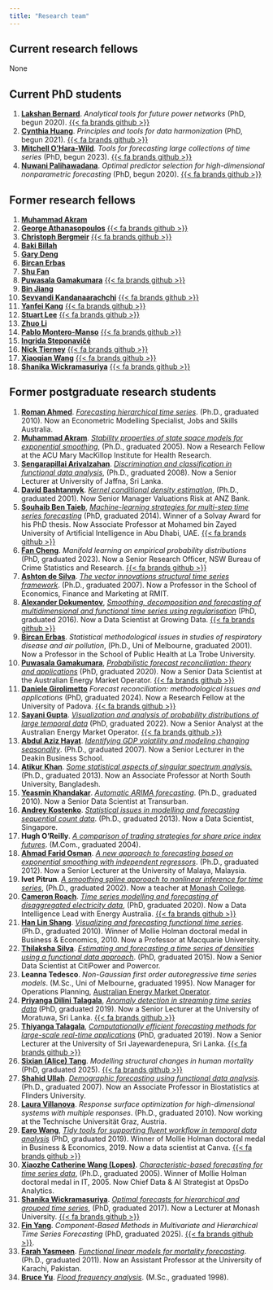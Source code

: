 ```yaml
---
title: "Research team"
---
```



## Current research fellows

None


## Current PhD students

  1. **[Lakshan Bernard](https://acems.org.au/our-people/lakshan-bernard)**. *Analytical tools for future power networks* (PhD, begun 2020). [{{< fa brands github >}}](https://github.com/mkldb)
  2. **[Cynthia Huang](https://www.cynthiahqy.com)**. *Principles and tools for data harmonization* (PhD, begun 2021). [{{< fa brands github >}}](https://github.com/cynthiahqy)
  3. **[Mitchell O'Hara-Wild](https://mitchelloharawild.com)**. *Tools for forecasting large collections of time series* (PhD, begun 2023). [{{< fa brands github >}}](https://github.com/mitchelloharawild)
  4. **[Nuwani Palihawadana](https://nuwanipalihawadana.netlify.app/)**. *Optimal predictor selection for high-dimensional nonparametric forecasting* (PhD, begun 2020). [{{< fa brands github >}}](https://github.com/nuwani-palihawadana)

## Former research fellows

  1. **[Muhammad Akram](https://www.acu.edu.au/research-and-enterprise/our-research-institutes/mary-mackillop-institute-for-health-research/our-people/muhammad-akram)**
  2. **[George Athanasopoulos](https://research.monash.edu/en/persons/george-athanasopoulos)** [{{< fa brands github >}}](https://github.com/georgeAthana)
  3. **[Christoph Bergmeir](https://www.cbergmeir.com/)** [{{< fa brands github >}}](https://github.com/cbergmeir)
  4. **[Baki Billah](https://research.monash.edu/en/persons/md-billah)**
  5. **[Gary Deng](https://www.linkedin.com/in/gary-minfeng-deng)**
  6. **[Bircan Erbas](https://scholars.latrobe.edu.au/display/berbas)**
  7. **[Shu Fan](http://users.monash.edu.au/~shufan/)**
  8. **[Puwasala Gamakumara](https://www.linkedin.com/in/puwasala-gamakumara-phd/)** [{{< fa brands github >}}](https://github.com/PuwasalaG)
  9. **[Bin Jiang](https://www.linkedin.com/in/bin-jiang-44918b28/)**
  10.  **[Sevvandi Kandanaarachchi](https://sevvandi.netlify.app/)** [{{< fa brands github >}}](https://github.com/sevvandi)
  11. **[Yanfei Kang](http://yanfei.site)** [{{< fa brands github >}}](https://github.com/ykang)
  12. **[Stuart Lee](https://stuartlee.org/)** [{{< fa brands github >}}](https://github.com/sa-lee/)
  13. **[Zhuo Li](https://sites.google.com/view/zhuo-li/home)**
  14. **[Pablo Montero-Manso](https://www.sydney.edu.au/business/about/our-people/academic-staff/pablo-monteromanso.html)** [{{< fa brands github >}}](https://github.com/pmontman)
  15. **[Ingrida Steponavičė](http://users.monash.edu/~ingridas/)**
  16. **[Nick Tierney](https://www.njtierney.com/)** [{{< fa brands github >}}](https://github.com/njtierney)
  17. **[Xiaoqian Wang](https://xqnwang.rbind.io)** [{{< fa brands github >}}](https://github.com/xqnwang)
  18. **[Shanika Wickramasuriya](https://research.monash.edu/en/persons/shanika-wickramasuriya)** [{{< fa brands github >}}](https://github.com/ShanikaLW)

## Former postgraduate research students

  1. **[Roman Ahmed](https://www.linkedin.com/in/romanahmed)**. [*Forecasting hierarchical time series*](https://bridges.monash.edu/articles/thesis/Forecasting_hierarchical_time_series/14956233). (Ph.D., graduated 2010). Now an Econometric Modelling Specialist, Jobs and Skills Australia.
  2. **[Muhammad Akram](https://www.acu.edu.au/research-and-enterprise/our-research-institutes/mary-mackillop-institute-for-health-research/our-people/muhammad-akram)**. [*Stability properties of state space models for exponential smoothing*](https://bridges.monash.edu/articles/thesis/Stability_properties_of_state_space_models_for_exponential_smoothing/14873391), (Ph.D., graduated 2005). Now a Research Fellow at the ACU Mary MacKillop Institute for Health Research.
  3. **[Sengarapillai Arivalzahan](https://scholar.google.com/citations?user=jOoVou0AAAAJ)**. [*Discrimination and classification in functional data analysis*](https://bridges.monash.edu/articles/thesis/Discrimination_and_classification_in_functional_data_analysis/14971401), (Ph.D., graduated 2008). Now a Senior Lecturer at University of Jaffna, Sri Lanka.
  4. **[David Bashtannyk](https://www.linkedin.com/in/david-bashtannyk-53b30796)**. [*Kernel conditional density estimation*](https://bridges.monash.edu/articles/thesis/Kernel_conditional_density_estimation/14873652), (Ph.D., graduated 2001). Now Senior Manager  Valuations Risk at ANZ Bank.
  5. **[Souhaib Ben Taieb](http://souhaib-bentaieb.com/)**, *[Machine-learning strategies for multi-step time series forecasting](https://souhaib-bentaieb.com/papers/2014_phd.pdf)* (PhD, graduated 2014). Winner of a Solvay Award for his PhD thesis. Now Associate Professor at Mohamed bin Zayed University of Artificial Intelligence in Abu Dhabi, UAE. [{{< fa brands github >}}](https://github.com/bsouhaib/)
  6. **[Fan Cheng](https://fancheng.me/)**. *Manifold learning on empirical probability distributions* (PhD, graduated 2023). Now a Senior Research Officer, NSW Bureau of Crime Statistics and Research. [{{< fa brands github >}}](https://github.com/ffancheng)
  7. **[Ashton de Silva](https://academics.rmit.edu.au/ashton-desilva)**. [*The vector innovations structural time series framework*](https://bridges.monash.edu/articles/thesis/The_vector_innovations_structural_time_series_framework/14874258). (Ph.D., graduated 2007). Now a Professor in the School of Economics, Finance and Marketing at RMIT.
  8. **[Alexander Dokumentov](https://www.linkedin.com/in/dokumentov/)**, *[Smoothing, decomposition and forecasting of multidimensional and functional time series using regularisation](https://bridges.monash.edu/articles/thesis/Smoothing_decomposition_and_forecasting_of_multidimensional_and_functional_time_series_using_regularisation/4713580)* (PhD, graduated 2016). Now a Data Scientist at Growing Data. [{{< fa brands github >}}](https://github.com/dokal01/)
  9.  **[Bircan Erbas](https://scholars.latrobe.edu.au/display/berbas)**. *Statistical methodological issues in studies of respiratory disease and air pollution*, (Ph.D., Uni of Melbourne, graduated 2001). Now a Professor in the School of Public Health at La Trobe University.
  10. **[Puwasala Gamakumara](https://puwasala.netlify.app/)**, [*Probabilistic forecast reconciliation: theory and applications*](https://bridges.monash.edu/articles/thesis/Probabilistic_Forecast_Reconciliation_Theory_and_Applications/11869533) (PhD, graduated 2020).  Now a Senior Data Scientist at the Australian Energy Market Operator. [{{< fa brands github >}}](https://github.com/PuwasalaG)
  11. **[Daniele Girolimetto](https://danigiro.github.io)** *Forecast reconciliation: methodological issues and applications* (PhD, graduated 2024). Now a Research Fellow at the University of Padova. [{{< fa brands github >}}](https://github.com/danigiro)
  12. **[Sayani Gupta](https://au.linkedin.com/in/sayanigupta)**. [*Visualization and analysis of probability distributions of large temporal data*](https://bridges.monash.edu/articles/thesis/Visualization_and_analysis_of_probability_distributions_of_large_temporal_data/19304453) (PhD, graduated 2022). Now a Senior Analyst at the Australian Energy Market Operator. [{{< fa brands github >}}](https://github.com/Sayani07)
  13. **[Abdul Aziz Hayat](https://experts.deakin.edu.au/4826-abdul-hayat-muhammad)**. *[Identifying GDP volatility and modeling changing seasonality](https://bridges.monash.edu/articles/thesis/Identifying_GDP_volatility_and_modeling_changing_seasonality/14835549)*. (Ph.D., graduated 2007). Now a Senior Lecturer in the Deakin Business School.
  14. **[Atikur Khan](https://atikurkhan.net/)**. [*Some statistical aspects of singular spectrum analysis.*](https://bridges.monash.edu/articles/thesis/Some_statistical_aspects_of_singular_spectrum_analysis/4704922) (Ph.D., graduated 2013). Now an Associate Professor at North South University, Bangladesh.
  15. **[Yeasmin Khandakar](https://www.linkedin.com/in/yeasminkhandakar/)**. *[Automatic ARIMA forecasting](https://bridges.monash.edu/articles/thesis/Automatic_ARIMA_forecasting/14928636)*. (Ph.D., graduated 2010). Now a Senior Data Scientist at Transurban.
  16. **[Andrey Kostenko](https://www.linkedin.com/in/akoste01/)**. [*Statistical issues in modelling and forecasting sequential count data*](https://bridges.monash.edu/articles/thesis/Statistical_issues_in_modelling_and_forecasting_sequential_count_data/4628290). (Ph.D., graduated 2013). Now a Data Scientist, Singapore.
  17. **Hugh O'Reilly**. *[A comparison of trading strategies for share price index futures](https://bridges.monash.edu/articles/thesis/A_comparison_of_trading_strategies_for_share_price_index_futures/19548238)*. (M.Com., graduated 2004).
  18. **[Ahmad Farid Osman](https://umexpert.um.edu.my/faridosman.html)**. *[A new approach to forecasting based on exponential smoothing with independent regressors](https://bridges.monash.edu/articles/thesis/A_new_approach_to_forecasting_based_on_exponential_smoothing_with_independent_regressors/4649045)*. (Ph.D., graduated 2012). Now a Senior Lecturer at the University of Malaya, Malaysia.
  19. **Ivet Pitrun**. *[A smoothing spline approach to nonlinear inference for time series](https://bridges.monash.edu/articles/thesis/A_smoothing_spline_approach_to_nonlinear_inference_for_time_series/5466688)*, (Ph.D., graduated 2002). Now a teacher at [Monash College](http://www.monash.edu/monashcollege).
  20. **[Cameron Roach](https://www.linkedin.com/in/cameron-roach-00873b69/)**. *[Time series modelling and forecasting of disaggregated electricity data](https://bridges.monash.edu/articles/thesis/Time_series_modelling_and_forecasting_of_disaggregated_electricity_data/12671585)*, (PhD, graduated 2020). Now a Data Intelligence Lead with Energy Australia. [{{< fa brands github >}}](https://github.com/camroach87/)
  21. **[Han Lin Shang](https://researchers.mq.edu.au/en/persons/hanlin-shang)**. *[Visualizing and forecasting functional time series](https://bridges.monash.edu/articles/thesis/Visualizing_and_forecasting_functional_time_series/4546333)*. (Ph.D., graduated 2010). Winner of Mollie Holman doctoral medal in Business &amp; Economics, 2010. Now a Professor at Macquarie University.
  22. **[Thilaksha Silva](https://www.linkedin.com/in/thilakshasilva/)**. *[Estimating and forecasting a time series of densities using a functional data approach](https://bridges.monash.edu/articles/thesis/Estimating_and_forecasting_a_time_series_of_densities_using_a_functional_data_approach/4679500)*. (PhD, graduated 2015). Now a Senior Data Scientist at CitiPower and Powercor.
  22. **Leanna Tedesco**. *Non-Gaussian first order autoregressive time series models*. (M.Sc., Uni of Melbourne, graduated 1995). Now Manager for Operations Planning, [Australian Energy Market Operator](https://aemo.com.au/en/about/careers/employee-stories/employee-in-the-spotlight-with-leanna-tedesco).
  23. **[Priyanga Dilini Talagala](http://prital.netlify.app/)**, [*Anomaly detection in streaming time series data*](https://bridges.monash.edu/articles/thesis/Anomaly_Detection_in_Streaming_Time_Series_Data/11302250) (PhD, graduated 2019). Now a Senior Lecturer at the University of Moratuwa, Sri Lanka. [{{< fa brands github >}}](https://github.com/pridiltal)
  24. **[Thiyanga Talagala](https://thiyanga.netlify.app/)**, [*Computationally efficient forecasting methods for large-scale real-time applications*](https://bridges.monash.edu/articles/thesis/Computationally_Efficient_Forecasting_Methods_for_Large-Scale_Real-Time_Applications/10310507) (PhD, graduated 2019). Now a Senior Lecturer at the University of Sri Jayewardenepura, Sri Lanka. [{{< fa brands github >}}](https://github.com/thiyangt)
  25. **[Sixian (Alice) Tang](https://scholar.google.com/citations?user=THxPqDwAAAAJ&hl=en)**. *Modelling structural changes in human mortality* (PhD, graduated 2025). [{{< fa brands github >}}](https://github.com/zxzx121hinata)
  26. **[Shahid Ullah](https://www.flinders.edu.au/people/shahid.ullah)**. *[Demographic forecasting using functional data analysis](https://bridges.monash.edu/articles/thesis/Demographic_forecasting_using_functional_data_analysis/14876214)*. (Ph.D., graduated 2007). Now an Associate Professor in Biostatistics at Flinders University.
  27. **[Laura Villanova](https://scholar.google.com.au/citations?user=OeZdcD0AAAAJ)**. *Response surface optimization for high-dimensional systems with multiple responses*. (Ph.D., graduated 2010). Now working at the Technische Universität Graz, Austria.
  28. **[Earo Wang](http://earo.me)**, [*Tidy tools for supporting fluent workflow in temporal data analysis*](https://bridges.monash.edu/articles/thesis/Tidy_tools_for_supporting_fluent_workflow_in_temporal_data_analysis/11302226) (PhD, graduated 2019). Winner of Mollie Holman doctoral medal in Business &amp; Economics, 2019. Now a data scientist at Canva. [{{< fa brands github >}}](https://github.com/earowang)
  29. **[Xiaozhe Catherine Wang (Lopes)](https://www.linkedin.com/in/catherine-lopes/)**. *[Characteristic-based forecasting for time series data](https://bridges.monash.edu/articles/thesis/Characteristic-based_forecasting_for_time_series_data/14973339)*, (Ph.D., graduated 2005). Winner of Mollie Holman doctoral medal in IT, 2005. Now Chief Data & AI Strategist at OpsDo Analytics.
  30. **[Shanika Wickramasuriya](https://research.monash.edu/en/persons/shanika-wickramasuriya)**. [*Optimal forecasts for hierarchical and grouped time series*](https://bridges.monash.edu/articles/thesis/Optimal_forecasts_for_hierarchical_and_grouped_time_series/5032136), (PhD, graduated 2017). Now a Lecturer at Monash University. [{{< fa brands github >}}](https://github.com/ShanikaLW)
  31. **[Fin Yang](https://yangzhuoranyang.com/)**. *Component-Based Methods in Multivariate and Hierarchical Time Series Forecasting* (PhD, graduated 2025). [{{< fa brands github >}}](https://github.com/finyang/).
  32. **[Farah Yasmeen](https://www.researchgate.net/profile/Farah_Yasmeen)**. *[Functional linear models for mortality forecasting](https://bridges.monash.edu/articles/thesis/Functional_linear_models_for_mortality_forecasting/5044465)*. (Ph.D., graduated 2011). Now an Assistant Professor at the University of Karachi, Pakistan.
  33. **[Bruce Yu](https://www.linkedin.com/in/bruce-yu-198a3a10)**. *[Flood frequency analysis](https://bridges.monash.edu/articles/thesis/Flood_frequency_analysis/19574389)*. (M.Sc., graduated 1998).
